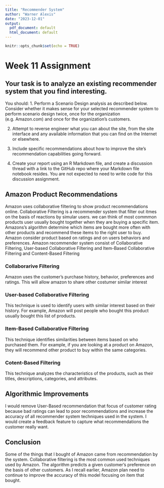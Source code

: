 ```yaml
---
title: "Recommender System"
author: "Warner Alexis"
date: "2023-12-01"
output:
  pdf_document: default
  html_document: default
---
```


```r
knitr::opts_chunk$set(echo = TRUE)
```

# Week 11 Assignment

## Your task is to analyze an existing recommender system that you find interesting.  

You should:
1. Perform a Scenario Design analysis as described below.  Consider whether it makes sense for your selected recommender 
system to perform scenario design twice, once for the organization (e.g. Amazon.com) and once for the organization's customers.

2. Attempt to reverse engineer what you can about the site, from the site interface and any available information that you 
can find on the Internet or elsewhere.

3. Include specific recommendations about how to improve the site's recommendation capabilities going forward. 

4. Create your report using an R Markdown file, and create a discussion thread with a link to the GitHub 
repo where your Markdown file notebook resides.  You are not expected to need to write code for this discussion assignment.


## Amazon Product Recommendations
Amazon uses collaborative filtering to show product recommendations online. Collaborative Filtering is a recommender system that filter out itmes on the basis of reactions by simular users. we can think of most commmon products user usually bought together  when they are buying a specific item. 
Amazons's algorithm determine which items are bought more often with other products and recommend these items to the right user to buy. Amazon consider product based on ratings and on users behaviors and preferences. Amazon recommender system consist of Collaborative Filtering, User-based Collaborative Filtering and Item-Based Collaborative  Filtering and Content-Based Filtering

### Collaborarive Filtering
Amazon uses the customer's purchase history, behavior, preferences and ratings. This will allow amazon to share other costumer similar interest

### User-based Collaborative Filtering
This technique is used to identify users with similar interest based on their history. 
For example, Amazon will post people who bought this product usually bought this list of products. 

### Item-Based Collaborative Filtering
This technique identifies similarities between items based on who purchased them.
For example, if you are looking at a product on Amazon, they will recommend other product to buy within the same categories. 

### Cotent-Based Filtering 
This technique analyzes the characteristics of the products, such as their titles, descriptions, categories, and attributes. 

## Algorithmic Improvements

I would remove User-Based recommendation that focus of customer rating because bad ratings can lead to poor recommendations and increase the accuracy of all recommender system techniques used in the system.  I would create a feedback feature to capture what recommendations the customer really want. 

## Conclusion 
Some of the things that I bought of Amazon came from recommendation by the system. Collaborative filtering is the most common used techniques used by Amazon. The algorithm predicts a given customer's preference on the basis of other customers. As  I recall earlier, Amazon plan need to continue to improve the accuracy of this model focusing on item that bought. 
